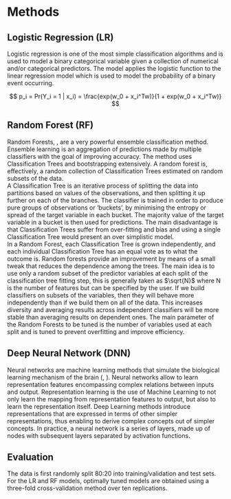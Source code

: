 
\spacing{1.1}
# Methods

## Logistic Regression (LR)

Logistic regression is one of the most simple classification algorithms and is used to model a binary categorical variable given a
collection of numerical and/or categorical predictors. The model applies the logistic function to the linear regression model which is used to model the probability of a binary event occurring. \spacing{0.5}

$$ p_i = Pr(Y_i = 1 | x_i) = \frac{exp(w_0 + x_i^Tw)}{1 + exp(w_0 + x_i^Tw)} $$


## Random Forest (RF)
\spacing{1.1}
Random Forests, \citet{rfor}, are a very powerful ensemble classification method. Ensemble learning is an aggregation of predictions made by multiple classifiers with the goal of improving accuracy. The method uses Classification Trees and bootstrapping extensively. A random forest is, effectively, a random collection of Classification Trees estimated on random subsets of the data.  
A Classification Tree is an iterative process of splitting the data into partitions based on values of the observations, and then splitting it up further on each of the branches. The classifier is trained in order to produce pure groups of observations or 'buckets', by minimising the entropy or spread of the target variable in each bucket. The majority value of the target variable in a bucket is then used for predictions. The main disadvantage is that Classification Trees suffer from over-fitting and bias and using a single Classification Tree would present an over simplistic model.  
In a Random Forest, each Classification Tree is  grown independently, and each individual Classification Tree has an equal vote as to what the outcome is. Random forests provide an improvement by means of a small tweak that reduces the dependence among the trees. The main idea is to use only a random subset of the predictor variables at each split of the classification tree fitting step, this is generally taken as $\sqrt{N}$ where N is the number of features but can be specified by the user. If we build classifiers on subsets of the variables, then they will behave more independently than if we build them on all of the data. This increases diversity and averaging results across independent classifiers will be more stable than averaging results on dependent ones. The main parameter of the Random Forests to be tuned is the number of variables used at each split and is tuned to prevent overfitting and improve efficiency.  


## Deep Neural Network (DNN)

Neural networks are machine learning methods that simulate the biological learning mechanism of the brain (\citet{Goodfellow-et-al-2016}, \citet{zhang2021dive}). Neural networks allow to learn representation features encompassing complex relations between inputs and output. Representation learning is the use of Machine Learning to not only learn the mapping from representation features to output, but also to learn the representation itself. Deep Learning methods introduce representations that are expressed in terms of other simpler representations, thus enabling to derive complex concepts out of simpler concepts. In practice, a neural network is a series of layers, made up of nodes with subsequent layers separated by activation functions.

## Evaluation

The data is first randomly split 80:20 into training/validation and test sets.
For the LR and RF models, optimally tuned models are obtained using a three-fold cross-validation method over ten replications. 






